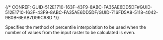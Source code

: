 

{/* CONREF: GUID-512E1710-163F-43F9-8ABC-FA35AE6DD5DF#GUID-512E1710-163F-43F9-8ABC-FA35AE6DD5DF/GUID-716FD5A8-5118-4042-9B0B-6EAB7D99C98D  */}

Specifies the method of percentile interpolation to be used when the number of values from the input raster to be calculated is even.
